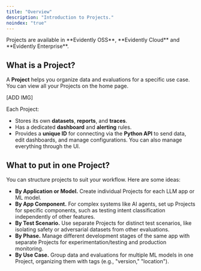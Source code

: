 ```yaml
---
title: "Overview"
description: "Introduction to Projects."
noindex: "true"
---
```


<Check>
  Projects are available in **Evidently OSS**, **Evidently Cloud** and **Evidently Enterprise**.
</Check>

## What is a Project?

A **Project** helps you organize data and evaluations for a specific use case. You can view all your Projects on the home page.

\[ADD IMG]&#x20;

Each Project:
* Stores its own **datasets**, **reports**, and **traces**.
* Has a dedicated **dashboard** and **alerting** rules.
* Provides a **unique ID** for connecting via the **Python API** to send data, edit dashboards, and manage configurations. You can also manage everything through the UI.

## What to put in one Project?

You can structure projects to suit your workflow. Here are some ideas:

* **By Application or Model.** Create individual Projects for each LLM app or ML model.
* **By App Component.** For complex systems like AI agents, set up Projects for specific components, such as testing intent classification independently of other features.
* **By Test Scenario.** Use separate Projects for distinct test scenarios, like isolating safety or adversarial datasets from other evaluations.
* **By Phase.** Manage different development stages of the same app with separate Projects for experimentation/testing and production monitoring.
* **By Use Case.** Group data and evaluations for multiple ML models in one Project, organizing them with tags (e.g., "version," "location").